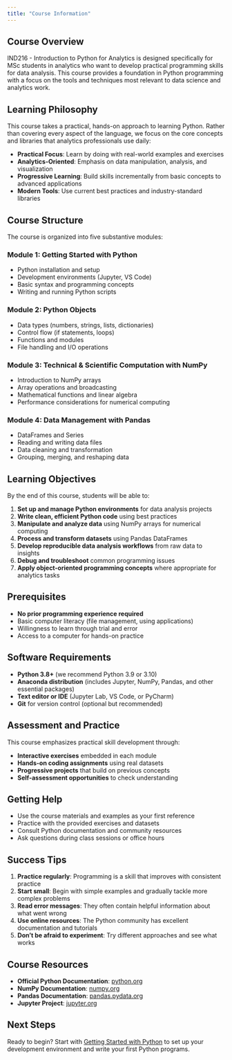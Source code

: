 ```yaml
---
title: "Course Information"
---
```


## Course Overview

IND216 - Introduction to Python for Analytics is designed specifically for MSc students in analytics who want to develop practical programming skills for data analysis. This course provides a foundation in Python programming with a focus on the tools and techniques most relevant to data science and analytics work.

## Learning Philosophy

This course takes a practical, hands-on approach to learning Python. Rather than covering every aspect of the language, we focus on the core concepts and libraries that analytics professionals use daily:

- **Practical Focus**: Learn by doing with real-world examples and exercises
- **Analytics-Oriented**: Emphasis on data manipulation, analysis, and visualization
- **Progressive Learning**: Build skills incrementally from basic concepts to advanced applications
- **Modern Tools**: Use current best practices and industry-standard libraries

## Course Structure

The course is organized into five substantive modules:

### Module 1: Getting Started with Python
- Python installation and setup
- Development environments (Jupyter, VS Code)
- Basic syntax and programming concepts
- Writing and running Python scripts

### Module 2: Python Objects
- Data types (numbers, strings, lists, dictionaries)
- Control flow (if statements, loops)
- Functions and modules
- File handling and I/O operations

### Module 3: Technical & Scientific Computation with NumPy
- Introduction to NumPy arrays
- Array operations and broadcasting
- Mathematical functions and linear algebra
- Performance considerations for numerical computing

### Module 4: Data Management with Pandas
- DataFrames and Series
- Reading and writing data files
- Data cleaning and transformation
- Grouping, merging, and reshaping data

## Learning Objectives

By the end of this course, students will be able to:

1. **Set up and manage Python environments** for data analysis projects
2. **Write clean, efficient Python code** using best practices
3. **Manipulate and analyze data** using NumPy arrays for numerical computing
4. **Process and transform datasets** using Pandas DataFrames
5. **Develop reproducible data analysis workflows** from raw data to insights
6. **Debug and troubleshoot** common programming issues
7. **Apply object-oriented programming concepts** where appropriate for analytics tasks

## Prerequisites

- **No prior programming experience required**
- Basic computer literacy (file management, using applications)
- Willingness to learn through trial and error
- Access to a computer for hands-on practice

## Software Requirements

- **Python 3.8+** (we recommend Python 3.9 or 3.10)
- **Anaconda distribution** (includes Jupyter, NumPy, Pandas, and other essential packages)
- **Text editor or IDE** (Jupyter Lab, VS Code, or PyCharm)
- **Git** for version control (optional but recommended)

## Assessment and Practice

This course emphasizes practical skill development through:

- **Interactive exercises** embedded in each module
- **Hands-on coding assignments** using real datasets
- **Progressive projects** that build on previous concepts
- **Self-assessment opportunities** to check understanding

## Getting Help

- Use the course materials and examples as your first reference
- Practice with the provided exercises and datasets
- Consult Python documentation and community resources
- Ask questions during class sessions or office hours

## Success Tips

1. **Practice regularly**: Programming is a skill that improves with consistent practice
2. **Start small**: Begin with simple examples and gradually tackle more complex problems
3. **Read error messages**: They often contain helpful information about what went wrong
4. **Use online resources**: The Python community has excellent documentation and tutorials
5. **Don't be afraid to experiment**: Try different approaches and see what works

## Course Resources

- **Official Python Documentation**: [python.org](https://docs.python.org/)
- **NumPy Documentation**: [numpy.org](https://numpy.org/doc/)
- **Pandas Documentation**: [pandas.pydata.org](https://pandas.pydata.org/docs/)
- **Jupyter Project**: [jupyter.org](https://jupyter.org/)

## Next Steps

Ready to begin? Start with [Getting Started with Python](getting-started.qmd) to set up your development environment and write your first Python programs.